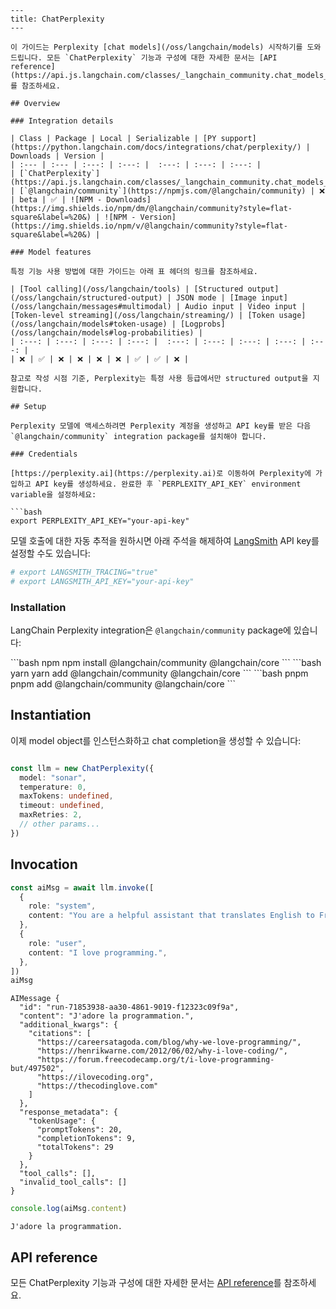```mdx
---
title: ChatPerplexity
---

이 가이드는 Perplexity [chat models](/oss/langchain/models) 시작하기를 도와드립니다. 모든 `ChatPerplexity` 기능과 구성에 대한 자세한 문서는 [API reference](https://api.js.langchain.com/classes/_langchain_community.chat_models_perplexity.ChatPerplexity.html)를 참조하세요.

## Overview

### Integration details

| Class | Package | Local | Serializable | [PY support](https://python.langchain.com/docs/integrations/chat/perplexity/) | Downloads | Version |
| :--- | :--- | :---: | :---: |  :---: | :---: | :---: |
| [`ChatPerplexity`](https://api.js.langchain.com/classes/_langchain_community.chat_models_perplexity.ChatPerplexity.html) | [`@langchain/community`](https://npmjs.com/@langchain/community) | ❌ | beta | ✅ | ![NPM - Downloads](https://img.shields.io/npm/dm/@langchain/community?style=flat-square&label=%20&) | ![NPM - Version](https://img.shields.io/npm/v/@langchain/community?style=flat-square&label=%20&) |

### Model features

특정 기능 사용 방법에 대한 가이드는 아래 표 헤더의 링크를 참조하세요.

| [Tool calling](/oss/langchain/tools) | [Structured output](/oss/langchain/structured-output) | JSON mode | [Image input](/oss/langchain/messages#multimodal) | Audio input | Video input | [Token-level streaming](/oss/langchain/streaming/) | [Token usage](/oss/langchain/models#token-usage) | [Logprobs](/oss/langchain/models#log-probabilities) |
| :---: | :---: | :---: | :---: |  :---: | :---: | :---: | :---: | :---: |
| ❌ | ✅ | ❌ | ❌ | ❌ | ❌ | ✅ | ✅ | ❌ |

참고로 작성 시점 기준, Perplexity는 특정 사용 등급에서만 structured output을 지원합니다.

## Setup

Perplexity 모델에 액세스하려면 Perplexity 계정을 생성하고 API key를 받은 다음 `@langchain/community` integration package를 설치해야 합니다.

### Credentials

[https://perplexity.ai](https://perplexity.ai)로 이동하여 Perplexity에 가입하고 API key를 생성하세요. 완료한 후 `PERPLEXITY_API_KEY` environment variable을 설정하세요:

```bash
export PERPLEXITY_API_KEY="your-api-key"
```

모델 호출에 대한 자동 추적을 원하시면 아래 주석을 해제하여 [LangSmith](https://docs.smith.langchain.com/) API key를 설정할 수도 있습니다:

```bash
# export LANGSMITH_TRACING="true"
# export LANGSMITH_API_KEY="your-api-key"
```

### Installation

LangChain Perplexity integration은 `@langchain/community` package에 있습니다:

<CodeGroup>
```bash npm
npm install @langchain/community @langchain/core
```
```bash yarn
yarn add @langchain/community @langchain/core
```
```bash pnpm
pnpm add @langchain/community @langchain/core
```
</CodeGroup>

## Instantiation

이제 model object를 인스턴스화하고 chat completion을 생성할 수 있습니다:

```typescript

const llm = new ChatPerplexity({
  model: "sonar",
  temperature: 0,
  maxTokens: undefined,
  timeout: undefined,
  maxRetries: 2,
  // other params...
})
```

## Invocation

```typescript
const aiMsg = await llm.invoke([
  {
    role: "system",
    content: "You are a helpful assistant that translates English to French. Translate the user sentence.",
  },
  {
    role: "user",
    content: "I love programming.",
  },
])
aiMsg
```

```output
AIMessage {
  "id": "run-71853938-aa30-4861-9019-f12323c09f9a",
  "content": "J'adore la programmation.",
  "additional_kwargs": {
    "citations": [
      "https://careersatagoda.com/blog/why-we-love-programming/",
      "https://henrikwarne.com/2012/06/02/why-i-love-coding/",
      "https://forum.freecodecamp.org/t/i-love-programming-but/497502",
      "https://ilovecoding.org",
      "https://thecodinglove.com"
    ]
  },
  "response_metadata": {
    "tokenUsage": {
      "promptTokens": 20,
      "completionTokens": 9,
      "totalTokens": 29
    }
  },
  "tool_calls": [],
  "invalid_tool_calls": []
}
```

```typescript
console.log(aiMsg.content)
```

```output
J'adore la programmation.
```

## API reference

모든 ChatPerplexity 기능과 구성에 대한 자세한 문서는 [API reference](https://api.js.langchain.com/classes/_langchain_community.chat_models_perplexity.ChatPerplexity.html)를 참조하세요.
```